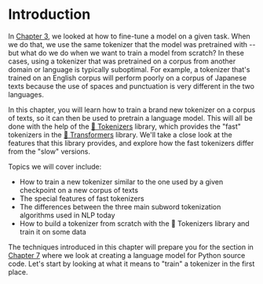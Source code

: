 # Introduction

In [Chapter 3](/course/chapter3), we looked at how to fine-tune a model on a given task. When we do that, we use the same tokenizer that the model was pretrained with -- but what do we do when we want to train a model from scratch? In these cases, using a tokenizer that was pretrained on a corpus from another domain or language is typically suboptimal. For example, a tokenizer that's trained on an English corpus will perform poorly on a corpus of Japanese texts because the use of spaces and punctuation is very different in the two languages.

In this chapter, you will learn how to train a brand new tokenizer on a corpus of texts, so it can then be used to pretrain a language model. This will all be done with the help of the [🤗 Tokenizers](https://github.com/huggingface/tokenizers) library, which provides the "fast" tokenizers in the [🤗 Transformers](https://github.com/huggingface/transformers) library. We'll take a close look at the features that this library provides, and explore how the fast tokenizers differ from the "slow" versions.

Topics we will cover include:

* How to train a new tokenizer similar to the one used by a given checkpoint on a new corpus of texts
* The special features of fast tokenizers
* The differences between the three main subword tokenization algorithms used in NLP today
* How to build a tokenizer from scratch with the 🤗 Tokenizers library and train it on some data

The techniques introduced in this chapter will prepare you for the section in [Chapter 7](/course/chapter7/6) where we look at creating a language model for Python source code. Let's start by looking at what it means to "train" a tokenizer in the first place.